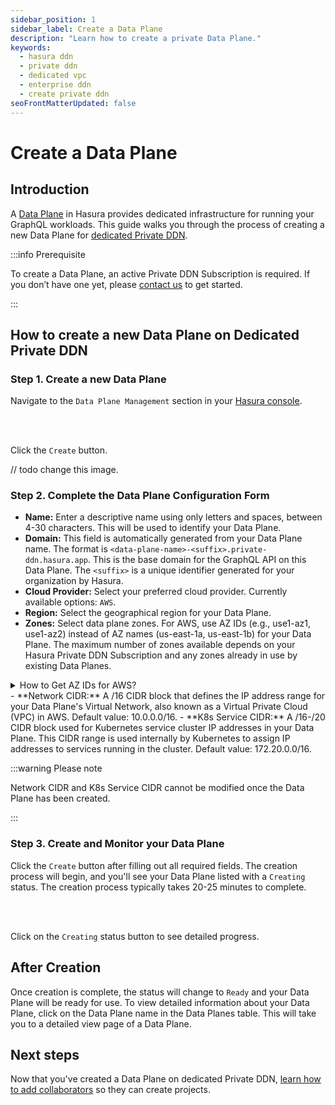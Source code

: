 ```yaml
---
sidebar_position: 1
sidebar_label: Create a Data Plane
description: "Learn how to create a private Data Plane."
keywords:
  - hasura ddn
  - private ddn
  - dedicated vpc
  - enterprise ddn
  - create private ddn
seoFrontMatterUpdated: false
---
```





# Create a Data Plane

## Introduction

A [Data Plane](/docs/3.0/architecture/overview/#data-plane) in Hasura provides dedicated infrastructure for running your GraphQL workloads. This guide walks you through the process of creating a new Data Plane for [dedicated Private DDN](/docs/3.0/architecture/private/dedicated/).

:::info Prerequisite

To create a Data Plane, an active Private DDN Subscription is required. If you don’t have one yet, please [contact us](https://hasura.io/contact-us) to get started.

:::

## How to create a new Data Plane on Dedicated Private DDN

### Step 1. Create a new Data Plane

Navigate to the `Data Plane Management` section in your [Hasura console](https://console.hasura.io).

<Thumbnail src="/img/data-plane/data-plane-management.png" alt="Data Plane Management" width="1000px" />

<br></br>

Click the `Create` button.

// todo change this image.
<Thumbnail src="/img/data-plane/pending-provision-data-planes.png" alt="Data Plane Creation Pending" width="1000px" />

### Step 2. Complete the Data Plane Configuration Form


- **Name:** Enter a descriptive name using only letters and spaces, between 4-30 characters. This will be used to identify your Data Plane.
- **Domain:** This field is automatically generated from your Data Plane name. The format is `<data-plane-name>-<suffix>.private-ddn.hasura.app`. This is the base domain for the GraphQL API on this Data Plane. The `<suffix>` is a unique identifier generated for your organization by Hasura.
- **Cloud Provider:** Select your preferred cloud provider. Currently available options: `AWS`.
- **Region:** Select the geographical region for your Data Plane.
- **Zones:** Select data plane zones. For AWS, use AZ IDs (e.g., use1-az1, use1-az2) instead of AZ names (us-east-1a, us-east-1b) for your Data Plane. The maximum number of zones available depends on your Hasura Private DDN Subscription and any zones already in use by existing Data Planes.

<details>
  <summary>How to Get AZ IDs for AWS?</summary>

  **Availability Zone (AZ) IDs** are unique identifiers for AWS Availability Zones within a region. Using AZ IDs ensures
  consistency across different AWS accounts and optimizes performance by aligning your Data Plane with your database's
  physical location.

  **Why Use AZ IDs Instead of AZ Names?**

  - **Consistency:** AZ IDs are consistent across all AWS accounts, whereas AZ Names can differ.
  - **Performance:** Deploying resources in the same physical AZ reduces latency.
  - **Cost Efficiency:** Avoids cross-zone network costs by ensuring resources are within the same AZ.


  Note: When selecting AZ IDs, ensure they correspond to the AZs where your database resides to maintain low latency
  and avoid cross-zone network costs. It is recommended to choose at least two AZs for higher availability and fault
  tolerance.

  [Read more about AWS AZ IDs on AWS Docs](https://docs.aws.amazon.com/ram/latest/userguide/working-with-az-ids.html)

  **Steps to Obtain AZ IDs**

  You can obtain AZ IDs using either the **AWS CLI** or the **AWS Console**.


  **1. Using AWS CLI:**

  Run the following command, replacing `
  <region>` with your desired region:

    ```bash

    aws ec2 describe-availability-zones \
    --region <region> \
      --output table \
      --query "AvailabilityZones[?State=='available'] | [].{ZoneName: ZoneName, ZoneId: ZoneId}"
      ```
      Example output for us-east-1:

      ```
      -----------------------------
      | DescribeAvailabilityZones |
      +-----------+---------------+
      | ZoneId | ZoneName         |
      +-----------+---------------+
      | use1-az1 | us-east-1a     |
      | use1-az2 | us-east-1b     |
      | use1-az3 | us-east-1c     |
      +-----------+---------------+
      ```


      **2. Using AWS Console:**

      - Log in to the AWS Console.
      - Navigate to the EC2 service.
      - Select your desired region from the top-right corner dropdown.
      - On the EC2 Dashboard page, locate the "Service health" section.
      - Under "Service health", find the "Zones" subsection. This section lists the Availability Zones along with their
      corresponding Zone IDs.

</details>
- **Network CIDR:** A /16 CIDR block that defines the IP address range for your Data Plane's Virtual Network, also known as a Virtual Private Cloud (VPC) in AWS. Default value: 10.0.0.0/16.
- **K8s Service CIDR:** A /16-/20 CIDR block used for Kubernetes service cluster IP addresses in your Data Plane. This CIDR range is used internally by Kubernetes to assign IP addresses to services running in the cluster. Default value: 172.20.0.0/16.

:::warning Please note

Network CIDR and K8s Service CIDR cannot be modified once the Data Plane has been created.

:::

<Thumbnail src="/img/data-plane/vpc-form.png" alt="Data Plane Creation Form" width="800px" />


### Step 3. Create and Monitor your Data Plane

Click the `Create` button after filling out all required fields. The creation process will begin, and you'll see your Data Plane listed with a `Creating` status. The creation process typically takes 20-25 minutes to complete.

<Thumbnail src="/img/data-plane/data-plane-page.png" alt="Data Plane Page" width="1000px" />

<br></br>

Click on the `Creating` status button to see detailed progress.

<Thumbnail src="/img/data-plane/provisioning-status-modal.png" alt="Data Plane Creating Status" width="100px" />

## After Creation

Once creation is complete, the status will change to `Ready` and your Data Plane will be ready for use. To view detailed information about your Data Plane, click on the Data Plane name in the Data Planes table. This will take you to a detailed view page of a Data Plane.

<Thumbnail src="/img/data-plane/data-plane-detail.png" alt="Data Plane Detail" width="1000px" />

## Next steps

Now that you've created a Data Plane on dedicated Private DDN, [learn how to add collaborators](/deployment/private-ddn/data-plane-collaboration.mdx) so they can create projects.
